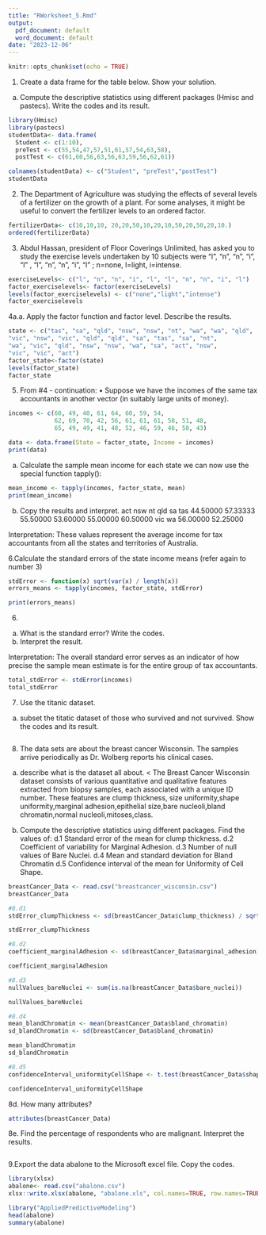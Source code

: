 ```yaml
---
title: "RWorksheet_5.Rmd"
output:
  pdf_document: default
  word_document: default
date: "2023-12-06"
---
```


```r
knitr::opts_chunk$set(echo = TRUE)
```
1. Create a data frame for the table below. Show your solution.
a. Compute the descriptive statistics using different packages (Hmisc and pastecs).
Write the codes and its result.
```r
library(Hmisc)
library(pastecs)
studentData<- data.frame(
  Student <- c(1:10),
  preTest <- c(55,54,47,57,51,61,57,54,63,58),
  postTest <- c(61,60,56,63,56,63,59,56,62,61))

colnames(studentData) <- c("Student", "preTest","postTest")
studentData
```
2. The Department of Agriculture was studying the effects of several levels of a fertilizer on the growth of a plant. For some analyses, it might be useful to convert the fertilizer levels to an ordered factor.
```r
fertilizerData<- c(10,10,10, 20,20,50,10,20,10,50,20,50,20,10.)
ordered(fertilizerData)
```
3. Abdul Hassan, president of Floor Coverings Unlimited, has asked you to study the exercise levels undertaken by 10 subjects were “l”, “n”, “n”, “i”, “l” , “l”, “n”, “n”, “i”, “l” ; n=none, l=light, i=intense.
```r
exerciseLevels<- c("l", "n", "n", "i", "l", "l", "n", "n", "i", "l")
factor_exerciselevels<- factor(exerciseLevels)
levels(factor_exerciselevels) <- c("none","light","intense")
factor_exerciselevels
```
4a.a. Apply the factor function and factor level. Describe the results.
```r
state <- c("tas", "sa", "qld", "nsw", "nsw", "nt", "wa", "wa", "qld",
"vic", "nsw", "vic", "qld", "qld", "sa", "tas", "sa", "nt",
"wa", "vic", "qld", "nsw", "nsw", "wa", "sa", "act", "nsw",
"vic", "vic", "act")
factor_state<-factor(state)
levels(factor_state) 
factor_state
```
5. From #4 - continuation:
• Suppose we have the incomes of the same tax accountants in another vector (in suitably large units of money).
```r
incomes <- c(60, 49, 40, 61, 64, 60, 59, 54,
             62, 69, 70, 42, 56, 61, 61, 61, 58, 51, 48,
             65, 49, 49, 41, 48, 52, 46, 59, 46, 58, 43)

data <- data.frame(State = factor_state, Income = incomes)
print(data)
```
a. Calculate the sample mean income for each state we can now use the special function tapply():
```r
mean_income <- tapply(incomes, factor_state, mean)
print(mean_income)
```
b. Copy the results and interpret.
 act      nsw       nt      qld       sa      tas 
44.50000 57.33333 55.50000 53.60000 55.00000 60.50000 
     vic       wa 
56.00000 52.25000 

Interpretation:
These values represent the average income for tax accountants from all the states and territories of Australia.

6.Calculate the standard errors of the state income means (refer again to number 3)
```r
stdError <- function(x) sqrt(var(x) / length(x))
errors_means <- tapply(incomes, factor_state, stdError)

print(errors_means)
```
6.
a. What is the standard error? Write the codes.
b. Interpret the result.

Interpretation:
The overall standard error serves as an indicator of how precise the sample mean estimate is for the entire group of tax accountants.

```r
total_stdError <- stdError(incomes)
total_stdError
```
7. Use the titanic dataset.
a. subset the titatic dataset of those who survived and not survived. Show the codes and its result.
```r

```
8. The data sets are about the breast cancer Wisconsin. The samples arrive periodically as Dr. Wolberg reports his clinical cases.

a. describe what is the dataset all about.
< The Breast Cancer Wisconsin dataset consists of various quantitative and qualitative features extracted from biopsy samples, each associated with a unique ID number. These features are clump thickness, size uniformity,shape uniformity,marginal adhesion,epithelial size,bare nucleoli,bland chromatin,normal nucleoli,mitoses,class.

d. Compute the descriptive statistics using different packages. Find the values of:
d.1 Standard error of the mean for clump thickness.
d.2 Coefficient of variability for Marginal Adhesion.
d.3 Number of null values of Bare Nuclei.
d.4 Mean and standard deviation for Bland Chromatin
d.5 Confidence interval of the mean for Uniformity of Cell Shape.

```r
breastCancer_Data <- read.csv("breastcancer_wisconsin.csv")
breastCancer_Data
```
```r
#8.d1
stdError_clumpThickness <- sd(breastCancer_Data$clump_thickness) / sqrt(length(breastCancer_Data$clump_thickness))

stdError_clumpThickness

#8.d2
coefficient_marginalAdhesion <- sd(breastCancer_Data$marginal_adhesion) / mean(breastCancer_Data$marginal_adhesion)

coefficient_marginalAdhesion

#8.d3
nullValues_bareNuclei <- sum(is.na(breastCancer_Data$bare_nuclei))

nullValues_bareNuclei

#8.d4
mean_blandChromatin <- mean(breastCancer_Data$bland_chromatin)
sd_blandChromatin <- sd(breastCancer_Data$bland_chromatin)

mean_blandChromatin
sd_blandChromatin

#8.d5
confidenceInterval_uniformityCellShape <- t.test(breastCancer_Data$shape_uniformity)$conf.int

confidenceInterval_uniformityCellShape

```
8d. How many attributes?
```r
attributes(breastCancer_Data)
```
8e. Find the percentage of respondents who are malignant. Interpret the results.
```r

```
9.Export the data abalone to the Microsoft excel file. Copy the codes.
```r
library(xlsx)
abalone<- read.csv("abalone.csv")
xlsx::write.xlsx(abalone, "abalone.xls", col.names=TRUE, row.names=TRUE, sheetName="sample")

library("AppliedPredictiveModeling")
head(abalone)
summary(abalone)
```